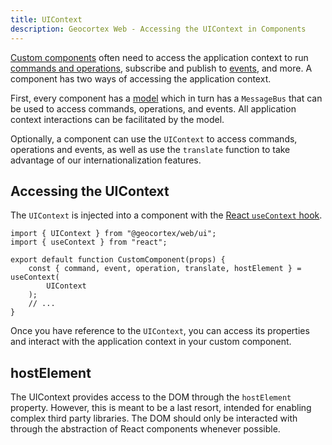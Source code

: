 ```yaml
---
title: UIContext
description: Geocortex Web - Accessing the UIContext in Components
---
```


[Custom components](sdk-create-component.mdx) often need to access the application context to run [commands and operations](concepts-commands-operations.mdx), subscribe and publish to [events](concepts-events.mdx), and more. A component has two ways of accessing the application context.

First, every component has a [model](sdk-component-reference.mdx#models) which in turn has a `MessageBus` that can be used to access commands, operations, and events. All application context interactions can be facilitated by the model.

<!-- TODO: Link to i18n docs for web -->

Optionally, a component can use the `UIContext` to access commands, operations and events, as well as use the `translate` function to take advantage of our internationalization features.

## Accessing the UIContext

The `UIContext` is injected into a component with the [React `useContext` hook](https://reactjs.org/docs/hooks-reference.html#usecontext).

```tsx
import { UIContext } from "@geocortex/web/ui";
import { useContext } from "react";

export default function CustomComponent(props) {
    const { command, event, operation, translate, hostElement } = useContext(
        UIContext
    );
    // ...
}
```

Once you have reference to the `UIContext`, you can access its properties and interact with the application context in your custom component.

## hostElement

The UIContext provides access to the DOM through the `hostElement` property. However, this is meant to be a last resort, intended for enabling complex third party libraries. The DOM should only be interacted with through the abstraction of React components whenever possible.
